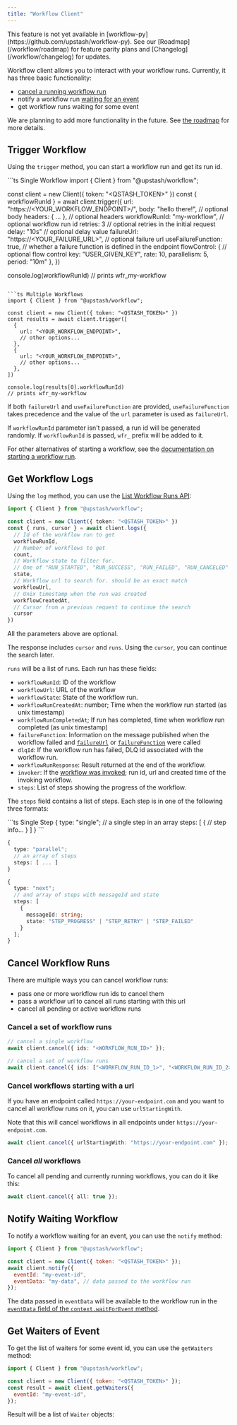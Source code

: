 ```yaml
---
title: "Workflow Client"
---
```


<Note>
  This feature is not yet available in
  [workflow-py](https://github.com/upstash/workflow-py). See our
  [Roadmap](/workflow/roadmap) for feature parity plans and
  [Changelog](/workflow/changelog) for updates.
</Note>

Workflow client allows you to interact with your workflow runs. Currently, it has three basic functionality:

- [cancel a running workflow run](/workflow/howto/cancel)
- notify a workflow run [waiting for an event](/workflow/basics/context#context-waitforevent)
- get workflow runs waiting for some event

We are planning to add more functionality in the future. See [the roadmap](/workflow/roadmap) for more details.

## Trigger Workflow

Using the `trigger` method, you can start a workflow run and get its run id.

<CodeGroup>
```ts Single Workflow
import { Client } from "@upstash/workflow";

const client = new Client({ token: "<QSTASH_TOKEN>" })
const { workflowRunId } = await client.trigger({
  url: "https://<YOUR_WORKFLOW_ENDPOINT>/<YOUR-WORKFLOW-ROUTE>",
  body: "hello there!",         // optional body
  headers: { ... },             // optional headers
  workflowRunId: "my-workflow", // optional workflow run id
  retries: 3                    // optional retries in the initial request
  delay: "10s"                  // optional delay value
  failureUrl: "https://<YOUR_FAILURE_URL>", // optional failure url
  useFailureFunction: true,     // whether a failure function is defined in the endpoint
  flowControl: {                // optional flow control
    key: "USER_GIVEN_KEY",
    rate: 10,
    parallelism: 5,
    period: "10m"
  },
})

console.log(workflowRunId)
// prints wfr_my-workflow
```

```ts Multiple Workflows
import { Client } from "@upstash/workflow";

const client = new Client({ token: "<QSTASH_TOKEN>" })
const results = await client.trigger([
  {
    url: "<YOUR_WORKFLOW_ENDPOINT>",
    // other options...
  },
  {
    url: "<YOUR_WORKFLOW_ENDPOINT>",
    // other options...
  },
])

console.log(results[0].workflowRunId)
// prints wfr_my-workflow
```
</CodeGroup>

If both `failureUrl` and `useFailureFunction` are provided, `useFailureFunction` takes precedence and the value of the `url` parameter is used as `failureUrl`.

If `workflowRunId` parameter isn't passed, a run id will be generated randomly. If `workflowRunId` is passed, `wfr_` prefix will be added to it.

For other alternatives of starting a workflow, see the [documentation on starting a workflow run](/workflow/howto/start).

## Get Workflow Logs

Using the `log` method, you can use the [List Workflow Runs API](/workflow/rest/runs/logs):

```ts
import { Client } from "@upstash/workflow";

const client = new Client({ token: "<QSTASH_TOKEN>" })
const { runs, cursor } = await client.logs({
  // Id of the workflow run to get
  workflowRunId,
  // Number of workflows to get
  count,
  // Workflow state to filter for.
  // One of "RUN_STARTED", "RUN_SUCCESS", "RUN_FAILED", "RUN_CANCELED"
  state,
  // Workflow url to search for. should be an exact match
  workflowUrl,       
  // Unix timestamp when the run was created
  workflowCreatedAt, 
  // Cursor from a previous request to continue the search
  cursor             
})
```

All the parameters above are optional.

The response includes `cursor` and `runs`. Using the `cursor`, you can continue the search later.

`runs` will be a list of runs. Each run has these fields:

- `workflowRunId`: ID of the workflow
- `workflowUrl`: URL of the workflow
- `workflowState`: State of the workflow run.
- `workflowRunCreatedAt`: number; Time when the workflow run started (as unix timestamp)
- `workflowRunCompletedAt`; If run has completed, time when workflow run completed (as unix timestamp)
- `failureFunction`: Information on the message published when the workflow failed and [`failureUrl`](/workflow/basics/serve#failureurl) or [`failureFunction`](/workflow/basics/serve#failurefunction) were called
- `dlqId`: If the workflow run has failed, DLQ id associated with the workflow run.
- `workflowRunResponse`: Result returned at the end of the workflow.
- `invoker`: If the [workflow was invoked](/workflow/howto/invoke); run id, url and created time of the invoking workflow.
- `steps`: List of steps showing the progress of the workflow.

The `steps` field contains a list of steps. Each step is in one of the following three formats:

<CodeGroup>
```ts Single Step
{
  type: "single";
  // a single step in an array
  steps: [
    {
      // step info...
    }
  ]
}
```

```ts Parallel Steps
{
  type: "parallel";
  // an array of steps
  steps: [ ... ]
}
```

```ts Next Step
{
  type: "next";
  // and array of steps with messageId and state
  steps: [
    {
      messageId: string;
      state: "STEP_PROGRESS" | "STEP_RETRY" | "STEP_FAILED"
    }
  ];
}
```
</CodeGroup>

## Cancel Workflow Runs

There are multiple ways you can cancel workflow runs:

- pass one or more workflow run ids to cancel them
- pass a workflow url to cancel all runs starting with this url
- cancel all pending or active workflow runs

### Cancel a set of workflow runs

```ts
// cancel a single workflow
await client.cancel({ ids: "<WORKFLOW_RUN_ID>" });

// cancel a set of workflow runs
await client.cancel({ ids: ["<WORKFLOW_RUN_ID_1>", "<WORKFLOW_RUN_ID_2>"] });
```

### Cancel workflows starting with a url

If you have an endpoint called `https://your-endpoint.com` and you
want to cancel all workflow runs on it, you can use `urlStartingWith`.

Note that this will cancel workflows in all endpoints under
`https://your-endpoint.com`.

```ts
await client.cancel({ urlStartingWith: "https://your-endpoint.com" });
```

### Cancel _all_ workflows

To cancel all pending and currently running workflows, you can
do it like this:

```ts
await client.cancel({ all: true });
```

## Notify Waiting Workflow

To notify a workflow waiting for an event, you can use the `notify` method:

```javascript
import { Client } from "@upstash/workflow";

const client = new Client({ token: "<QSTASH_TOKEN>" });
await client.notify({
  eventId: "my-event-id",
  eventData: "my-data", // data passed to the workflow run
});
```

The data passed in `eventData` will be available to the workflow run in the
[`eventData` field of the `context.waitForEvent` method](/workflow/basics/context#context-waitforevent).

## Get Waiters of Event

To get the list of waiters for some event id, you can use the `getWaiters` method:

```javascript
import { Client } from "@upstash/workflow";

const client = new Client({ token: "<QSTASH_TOKEN>" });
const result = await client.getWaiters({
  eventId: "my-event-id",
});
```

Result will be a list of `Waiter` objects:

<Snippet file="qstash/waiter.mdx" />
